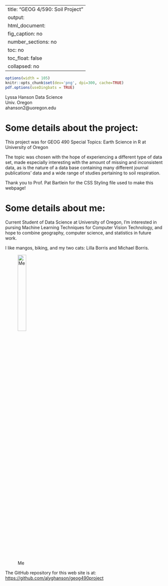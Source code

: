 
---
title: "GEOG 4/590:  Soil Project"
output: 
  html_document:
    fig_caption: no
    number_sections: no
    toc: no
    toc_float: false
    collapsed: no
---

```r
options(width = 105)
knitr::opts_chunk$set(dev='png', dpi=300, cache=TRUE)
pdf.options(useDingbats = TRUE)
```
Lyssa Hanson
Data Science  
Univ. Oregon  
ahanson2@uoregon.edu


# Some details about the project:
This project was for GEOG 490 Special Topics: Earth Science in R at University of Oregon

The topic was chosen with the hope of experiencing a different type of data set, made especially interesting with the amount of missing and inconsistent data, as is the nature of a data base containing many different journal publications' data and a wide range of studies pertaining to soil respiration. 

Thank you to Prof. Pat Bartlein for the CSS Styling file used to make this webpage!

# Some details about me: 
Current Student of Data Science at University of Oregon, 
I'm interested in pursing Machine Learning Techniques for 
Computer Vision Technology, and hope to combine geography, computer science, and statistics in future work.

I like mangos, biking, and my two cats: Lilla Borris and Michael Borris.\

![Me](./IMG_7266.png){#id .class width=25% height=25%}



The GitHub repository for this web site is at:  
[https://github.com/alyghanson/geog490project](https://github.com/alyghanson/geog490project)